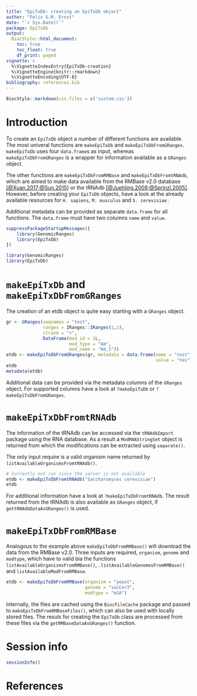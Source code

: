 ```yaml
---
title: "EpiTxDb: creating an EpiTxDb object"
author: "Felix G.M. Ernst"
date: "`r Sys.Date()`"
package: EpiTxDb
output:
  BiocStyle::html_document:
    toc: true
    toc_float: true
    df_print: paged
vignette: >
  %\VignetteIndexEntry{EpiTxDb-creation}
  %\VignetteEngine{knitr::rmarkdown}
  %\VignetteEncoding{UTF-8}
bibliography: references.bib
---
```


```r
BiocStyle::markdown(css.files = c('custom.css'))
```

# Introduction

To create an `EpiTxDb` object a number of different functions are available.
The most univeral functions are `makeEpiTxDb` and `makeEpiTxDbFromGRanges`.
`makeEpiTxDb` uses four `data.frame`s as input, whereas `makeEpiTxDbFromGRanges`
is a wrapper for information available as a `GRanges` object.

The other functions are `makeEpiTxDbFromRMBase` and `makeEpiTxDbFromtRNAdb`,
which are aimed to make data available from the RMBase v2.0 database
[[@Xuan.2017;@Sun.2015]](#References) or the tRNAdb
[[@Juehling.2009;@Sprinzl.2005]](#References). However, before creating your 
`EpiTxDb` objects, have a look at the already available resources for 
`H. sapiens`, `M. musculus` and `S. cerevisiae.`

Additional metadata can be provided as separate `data.frame` for all functions.
The `data.frame` must have two columns `name` and `value`.

```r
suppressPackageStartupMessages({
    library(GenomicRanges)
    library(EpiTxDb)
})
```
```r
library(GenomicRanges)
library(EpiTxDb)
```

# `makeEpiTxDb` and `makeEpiTxDbFromGRanges`

The creation of an etdb object is quite easy starting with a `GRanges` object.

```r
gr <- GRanges(seqnames = "test",
              ranges = IRanges::IRanges(1,1),
              strand = "+",
              DataFrame(mod_id = 1L,
                        mod_type = "Am",
                        mod_name = "Am_1"))
etdb <- makeEpiTxDbFromGRanges(gr, metadata = data.frame(name = "test",
                                                         value = "Yes"))
etdb
metadata(etdb)
```

Additional data can be provided via the metadata columns of the `GRanges`
object. For supported columns have a look at `?makeEpiTxDb` or 
`?makeEpiTxDbFromGRanges`.

# `makeEpiTxDbFromtRNAdb`

The information of the tRNAdb can be accessed via the `tRNAdbImport` package 
using the RNA database. As a result a `ModRNAStringSet` object is returned from
which the modifications can be extracted using `separate()`.

The only input require is a valid organism name returned by 
`listAvailableOrganismsFromtRNAdb()`.

```r
# Currently not run since the server is not available
etdb <- makeEpiTxDbFromtRNAdb("Saccharomyces cerevisiae")
etdb
```

For additional information have a look at `?makeEpiTxDbFromtRNAdb`. The result
returned from the tRNAdb is also available as `GRanges` object, if 
`gettRNAdbDataAsGRanges()` is used.

# `makeEpiTxDbFromRMBase`

Analogous to the example above `makeEpiTxDbFromRMBase()` will download the data
from the RMBase v2.0. Three inputs are required, `organism`, `genome` and 
`modtype`, which have to valid bia the functions 
`listAvailableOrganismsFromRMBase()`, `.listAvailableGenomesFromRMBase()` and 
`listAvailableModFromRMBase`.

```r
etdb <- makeEpiTxDbFromRMBase(organism = "yeast",
                              genome = "sacCer3",
                              modtype = "m1A")
```

Internally, the files are cached using the `BiocFileCache` package and passed
to `makeEpiTxDbFromRMBaseFiles()`, which can also be used with locally stored
files. The resuls for creating the `EpiTxDb` class are processed from these
files via the `getRMBaseDataAsGRanges()` function.

# Session info

```r
sessionInfo()
```

<a name="References"></a>

# References